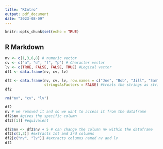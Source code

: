 ```yaml
---
title: "RIntro"
output: pdf_document
date: "2023-08-09"
---
```


```r
knitr::opts_chunk$set(echo = TRUE)
```

## R Markdown



```r
nv <- c(1,3,6,8) # numeric vector
cv <- c("a", "d", "f", "p") # Character vector
lv <- c(TRUE, FALSE, FALSE, TRUE) #Logical vector
df1 <- data.frame(nv, cv, lv)
```


```r
df2 <- data.frame(nv, cv, lv, row.names = c("Joe", "Bob", "Jill", "Sam"), 
                  stringsAsFactors = FALSE) #treats the strings as strings
df2
```

```r
rm("nv", "cv", "lv")
```


```r
df2
nv # we removed it and so we want to access it from the dataframe
df2$nv #gives the specific column
df2[[1]] #equivalent
```


```r
df2$nv <- df2$nv + 5 # can change the column nv within the dataframe
df2[c(1,3)] #extracts 1st and 3rd columns
df2[c("nv", "lv")] #extracts columns named nv and lv
df2
```


